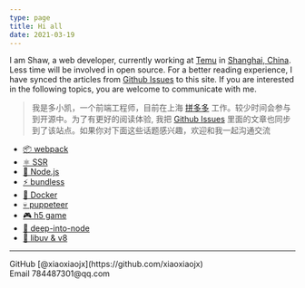 ```yaml
---
type: page
title: Hi all
date: 2021-03-19
---
```


I am Shaw, a web developer, currently working at [Temu](https://www.temu.com/) in [Shanghai, China](https://en.wikipedia.org/wiki/Shanghai). Less time will be involved in open source. For a better reading experience, I have synced the articles from [Github Issues](https://github.com/xiaoxiaojx/blog/issues) to this site. If you are interested in the following topics, you are welcome to communicate with me.

> 我是多小凯，一个前端工程师，目前在上海 [拼多多](https://pinduoduo.com/) 工作。较少时间会参与到开源中。为了有更好的阅读体验, 我把 [Github Issues](https://github.com/xiaoxiaojx/blog/issues) 里面的文章也同步到了该站点。如果你对下面这些话题感兴趣，欢迎和我一起沟通交流

- [📦 webpack](/tags/webpack)
- [⚛️ SSR](/tags/SSR)
- [🌲 Node.js](/tags/Node.js)
- [⚡️ bundless](/posts/b1)
- [🐳 Docker](/tags/docker)
- [💀 puppeteer](/tags/puppeteer)
- [🎮 h5 game](/posts/b31)
- [📖 deep-into-node](/posts/b33)
- [🌊 libuv & v8](/tags/C++)

---

<div>
<div>
  GitHub [@xiaoxiaojx](https://github.com/xiaoxiaojx)
</div>
  Email 784487301@qq.com
</div>
